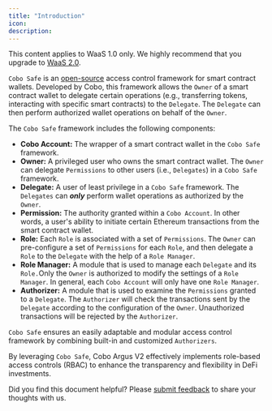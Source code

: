 ```yaml
---
title: "Introduction"
icon: 
description: 
---
```

<Note>This content applies to WaaS 1.0 only. We highly recommend that you upgrade to [WaaS 2.0](https://www.cobo.com/developers/v2/guides/overview/introduction).</Note>

`Cobo Safe` is an [open-source](https://github.com/CoboGlobal/cobosafe) access control framework for smart contract wallets. Developed by Cobo, this framework allows the `Owner` of a smart contract wallet to delegate certain operations (e.g., transferring tokens, interacting with specific smart contracts) to the `Delegate`. The `Delegate` can then perform authorized wallet operations on behalf of the `Owner`.

The `Cobo Safe` framework includes the following components:

* **Cobo Account:** The wrapper of a smart contract wallet in the `Cobo Safe` framework.
* **Owner:** A privileged user who owns the smart contract wallet. The `Owner` can delegate `Permissions` to other users (i.e., `Delegates`) in a `Cobo Safe` framework.
* **Delegate:** A user of least privilege in a `Cobo Safe` framework. The `Delegates` can _**only**_ perform wallet operations as authorized by the `Owner`.
* **Permission:** The authority granted within a `Cobo Account`. In other words, a user's ability to initiate certain Ethereum transactions from the smart contract wallet.
* **Role:** Each `Role` is associated with a set of `Permissions`. The `Owner` can pre-configure a set of `Permissions` for each `Role`, and then delegate a `Role` to the `Delegate` with the help of a `Role Manager`.
* **Role Manager:** A module that is used to manage each `Delegate` and its `Role.`Only the `Owner` is authorized to modify the settings of a `Role Manager`. In general, each `Cobo Account` will only have one `Role Manager`.
* **Authorizer:** A module that is used to examine the `Permissions` granted to a `Delegate`. The `Authorizer` will check the transactions sent by the `Delegate` according to the configuration of the `Owner`. Unauthorized transactions will be rejected by the `Authorizer`.

`Cobo Safe` ensures an easily adaptable and modular access control framework by combining built-in and customized `Authorizers`.

By leveraging `Cobo Safe`, Cobo Argus V2 effectively implements role-based access controls (RBAC) to enhance the transparency and flexibility in DeFi investments.

<Tip>Did you find this document helpful? Please [submit feedback](https://forms.zohopublic.com/cobo/form/DocumentFeedbackForm/formperma/QvLOhxJv1_JMsJ-1dleZ8Itb_7rzN-LtgvsDdxosoVI) to share your thoughts with us.</Tip>
